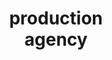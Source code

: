 ---
title: "production <br> agency"
mask_image: "/assets//imgs/shape/img-s-36.png"
sticker: 
  light: "/assets/imgs/shape/img-s-37-light.png"
  dark: "/assets/imgs/shape/img-s-37.png"
bg_video: "https://www.youtube.com/watch?v=PNmAB-AWK2g&ab_channel=AnyLingo"
---